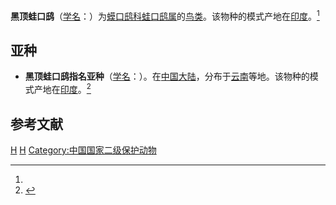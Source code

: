 {{Speciesbox
| genus = Batrachostomus
| species = hodgsoni
| authority = ([[G._R._Gray|G. R. Gray]])<ref name='id2238'>{{cite web| url =http://www.bioinfo.cn/db05/BjdwSpecies.php?action=view&id=2238| title =黑顶蛙口鸱| work =《中国动物物种编目数据库》| publisher =中国科学院微生物研究所| author =中国科学院动物研究所| accessdate =2009-04-04| deadurl =yes| archiveurl =https://web.archive.org/web/20160305042530/http://www.bioinfo.cn/db05/BjdwSpecies.php?action=view&id=2238| archivedate =2016-03-05}}</ref>
}}

'''黑顶蛙口鸱'''（[[学名|学名]]：{{lang|la|''Batrachostomus hodgsoni''}}）为[[蟆口鸱科|蟆口鸱科]][[蛙口鸱属|蛙口鸱属]]的[[鸟类|鸟类]]。该物种的模式产地在[[印度|印度]]。<ref name='id2238'/>

==亚种==
*'''黑顶蛙口鸱指名亚种'''（[[学名|学名]]：{{lang|la|''Batrachostomus hodgsoni hodgsoni''}}）。在[[中国大陆|中国大陆]]，分布于[[云南|云南]]等地。该物种的模式产地在[[印度|印度]]。<ref name='id2239'>{{cite web| url =http://www.bioinfo.cn/db05/BjdwSpecies.php?action=view&id=2239| title =黑顶蛙口鸱指名亚种| work =《中国动物物种编目数据库》| publisher =中国科学院微生物研究所| author =中国科学院动物研究所| accessdate =2009-04-04| deadurl =yes| archiveurl =https://web.archive.org/web/20160305045050/http://www.bioinfo.cn/db05/BjdwSpecies.php?action=view&id=2239| archivedate =2016-03-05}}</ref>

== 参考文献 ==
{{reflist}}

{{Taxonbar}}

[[Category:蛙口鸱属|H]]
[[Category:喬治·羅伯特·格雷命名的生物分类|H]]
[[Category:中国国家二级保护动物|Category:中国国家二级保护动物]]